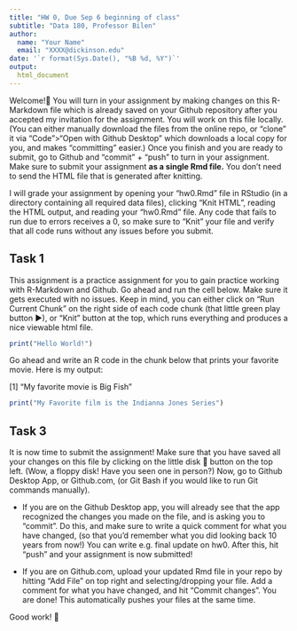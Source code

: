 ```yaml
---
title: "HW 0, Due Sep 6 beginning of class"
subtitle: "Data 180, Professor Bilen"
author: 
  name: "Your Name"
  email: "XXXX@dickinson.edu"
date: '`r format(Sys.Date(), "%B %d, %Y")`'
output: 
  html_document
---
```


Welcome!🎪 You will turn in your assignment by making changes on this R-Markdown file which is already saved on your Github repository after you accepted my invitation for the assignment. You will work on this file locally. (You can either manually download the files from the online repo, or "clone" it via "Code">"Open with Github Desktop" which downloads a local copy for you, and makes "committing" easier.) Once you finish and you are ready to submit, go to Github and "commit" + "push" to turn in your assignment. Make sure to submit your assignment **as a single Rmd file.** You don't need to send the HTML file that is generated after knitting.

I will grade your assignment by opening your "hw0.Rmd" file in RStudio (in a directory containing all required data files), clicking "Knit HTML", reading the HTML output, and reading your "hw0.Rmd" file. Any code that fails to run due to errors receives a 0, so make sure to "Knit" your file and verify that all code runs without any issues before you submit.

## Task 1

This assignment is a practice assignment for you to gain practice working with R-Markdown and Github. Go ahead and run the cell below. Make sure it gets executed with no issues. Keep in mind, you can either click on "Run Current Chunk" on the right side of each code chunk (that little green play button ▶), or "Knit" button at the top, which runs everything and produces a nice viewable html file.

```r
print("Hello World!")
```
Go ahead and write an R code in the chunk below that prints your favorite movie. Here is my output:

[1] "My favorite movie is Big Fish"

```r
print("My Favorite film is the Indianna Jones Series")
```

## Task 3

It is now time to submit the assignment! Make sure that you have saved all your changes on this file by clicking on the little disk 💾 button on the top left. (Wow, a floppy disk! Have you seen one in person?) Now, go to Github Desktop App, or Github.com, (or Git Bash if you would like to run Git commands manually). 

* If you are on the Github Desktop app, you will already see that the app recognized the changes you made on the file, and is asking you to "commit". Do this, and make sure to write a quick comment for what you have changed, (so that you'd remember what you did looking back 10 years from now!) You can write e.g. final update on hw0. After this, hit "push" and your assignment is now submitted! 

* If you are on Github.com, upload your updated Rmd file in your repo by hitting "Add File" on top right and selecting/dropping your file. Add a comment for what you have changed, and hit "Commit changes". You are done! This automatically pushes your files at the same time. 

Good work! 🏁


